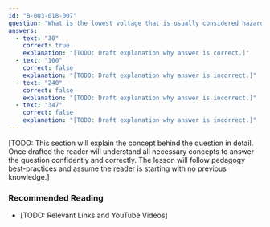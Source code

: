 ```yaml
---
id: "B-003-018-007"
question: "What is the lowest voltage that is usually considered hazardous to humans?"
answers:
  - text: "30"
    correct: true
    explanation: "[TODO: Draft explanation why answer is correct.]"
  - text: "100"
    correct: false
    explanation: "[TODO: Draft explanation why answer is incorrect.]"
  - text: "240"
    correct: false
    explanation: "[TODO: Draft explanation why answer is incorrect.]"
  - text: "347"
    correct: false
    explanation: "[TODO: Draft explanation why answer is incorrect.]"
---
```


[TODO: This section will explain the concept behind the question in detail. Once drafted the reader will understand all necessary concepts to answer the question confidently and correctly. The lesson will follow pedagogy best-practices and assume the reader is starting with no previous knowledge.]

### Recommended Reading

- [TODO: Relevant Links and YouTube Videos]
